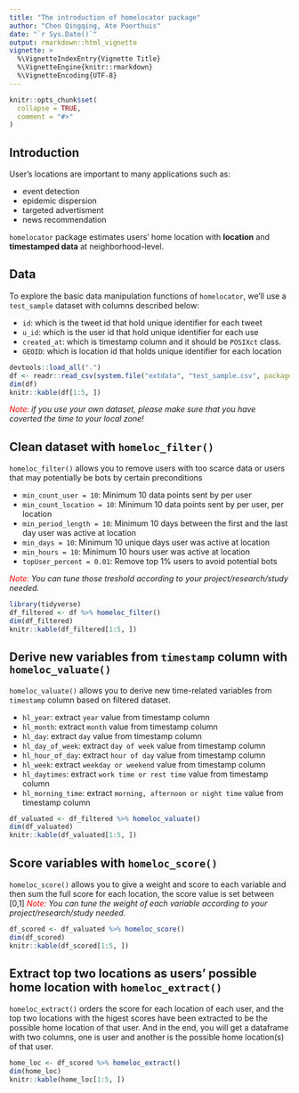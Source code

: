 ```yaml
---
title: "The introduction of homelocator package"
author: "Chen Qingqing, Ate Poorthuis"
date: "`r Sys.Date()`"
output: rmarkdown::html_vignette
vignette: >
  %\VignetteIndexEntry{Vignette Title}
  %\VignetteEngine{knitr::rmarkdown}
  %\VignetteEncoding{UTF-8}
---
```


```r
knitr::opts_chunk$set(
  collapse = TRUE,
  comment = "#>"
)
```

## Introduction
User's locations are important to many applications such as:

  - event detection
  - epidemic dispersion
  - targeted advertisment
  - news recommendation


`homelocator` package estimates users' home location with **location** and **timestamped data** at neighborhood-level. 

## Data
To explore the basic data manipulation functions of `homelocator`, we'll use a `test_sample` dataset with columns described below: 

  - `id`: which is the tweet id that hold unique identifier for each tweet 
  - `u_id`: which is the user id that hold unique identifier for each use 
  - `created_at`: which is timestamp column and it should be `POSIXct` class. 
  - `GEOID`: which is location id that holds unique identifier for each location 


```r
devtools::load_all(".")
df <- readr::read_csv(system.file("extdata", "test_sample.csv", package = "homelocator", mustWork = TRUE)) 
dim(df)
knitr::kable(df[1:5, ])
```

<span style="color:red">*Note:*</span> *if you use your own dataset, please make sure that you have coverted the time to your local zone!*

## Clean dataset with `homeloc_filter()`

`homeloc_filter()` allows you to remove users with too scarce data or users that may potentially be bots by certain preconditions
  
  - `min_count_user = 10`: Minimum 10 data points sent by per user  
  - `min_count_location = 10`: Minimum 10 data points sent by per user, per location 
  - `min_period_length = 10`: Minimum 10 days between the first and the last day user was active at location 
  - `min_days = 10`: Minimum 10 unique days user was active at location 
  - `min_hours = 10`: Minimum 10 hours user was active at location 
  - `topUser_percent = 0.01`: Remove top 1% users to avoid potential bots

<span style="color:red">*Note:*</span> *You can tune those treshold according to your project/research/study needed.*

```r
library(tidyverse)
df_filtered <- df %>% homeloc_filter()
dim(df_filtered)
knitr::kable(df_filtered[1:5, ])
```


## Derive new variables from `timestamp` column with `homeloc_valuate()`

`homeloc_valuate()` allows you to derive new time-related variables from `timestamp` column based on filtered dataset. 

  - `hl_year`: extract `year` value from timestamp column 
  - `hl_month`: extract `month` value from timestamp column 
  - `hl_day`: extract `day` value from timestamp column 
  - `hl_day_of_week`: extract `day of week` value from timestamp column 
  - `hl_hour_of_day`: extract `hour of day` value from timestamp column 
  - `hl_week`: extract `weekday or weekend` value from timestamp column 
  - `hl_daytimes`: extract `work time or rest time` value from timestamp column 
  - `hl_morning_time`: extract `morning, afternoon or night time` value from timestamp column 
  
```r
df_valuated <- df_filtered %>% homeloc_valuate()
dim(df_valuated)
knitr::kable(df_valuated[1:5, ])
```

## Score variables with `homeloc_score()`

`homeloc_score()` allows you to give a weight and score to each variable and then sum the full score for each location, the score value is set between [0,1]
<span style="color:red">*Note:*</span> *You can tune the weight of each variable according to your project/research/study needed.*

```r
df_scored <- df_valuated %>% homeloc_score()
dim(df_scored)
knitr::kable(df_scored[1:5, ])
```

## Extract top two locations as users' possible home location with `homeloc_extract()`

`homeloc_extract()` orders the score for each location of each user, and the top two locations with the higest scores have been extracted to be the possible home location of that user. And in the end, you will get a dataframe with two columns, one is user and another is the possible home location(s) of that user. 

```r
home_loc <- df_scored %>% homeloc_extract()
dim(home_loc)
knitr::kable(home_loc[1:5, ])
```





























































